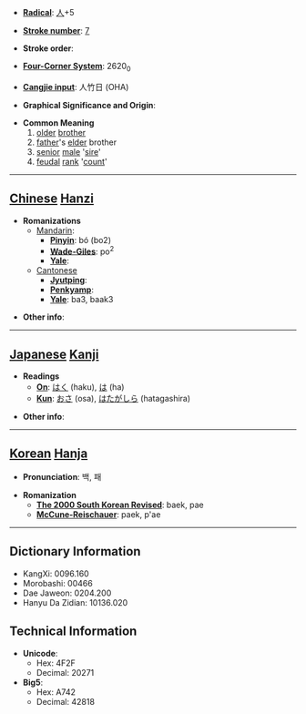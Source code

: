 * '''[[Wiktionary:Chinese radical index| Radical]]''': [[Wiktionary:Chinese radical index 人|人]]+5

* '''[[Wiktionary:Chinese total strokes index|Stroke number]]''': [[Wiktionary:Chinese total strokes index 7|7]]

* '''Stroke order''': 

* '''[[Wiktionary:Chinese four corner index|Four-Corner System]]''': 2620<sub>0</sub>

* '''[[Wiktionary:Chinese Cangjie index|Cangjie input]]''': 人竹日 (OHA)

* '''Graphical Significance and Origin''': 

* '''Common Meaning'''
*#[[older]] [[brother]]
*# [[father]]'s [[elder]] brother
*# [[senior]] [[male]] '[[sire]]'
*# [[feudal]] [[rank]] '[[count]]'


----

== [[Chinese]] [[Hanzi]] ==

* '''Romanizations'''
** [[Mandarin]]:
*** '''[[Pinyin]]''': bó (bo2)
*** '''[[Wade-Giles]]''': po<sup>2</sup>
*** '''[[Yale]]''': 
**[[Cantonese]]
***'''[[Jyutping]]''':
***'''[[Penkyamp]]''': 
***'''[[Yale]]''': ba3, baak3

* '''Other info''': 

----

== [[Japanese]] [[Kanji]] ==

* '''Readings'''
** '''[[On]]''': [[はく]] (haku), [[は]] (ha)
** '''[[Kun]]''': [[おさ]] (osa), [[はたがしら]] (hatagashira)

* '''Other info''':  

----

== [[Korean]] [[Hanja]] ==

* '''Pronunciation''': 백, 패

* '''Romanization'''
** '''[[The 2000 South Korean Revised Romanization|The 2000 South Korean Revised]]''': baek, pae
** '''[[McCune-Reischauer]]''': paek, p'ae

----

== Dictionary Information ==

* KangXi: 0096.160
* Morobashi: 00466
* Dae Jaweon: 0204.200
* Hanyu Da Zidian: 10136.020

== Technical Information ==

* '''Unicode''':
** Hex: 4F2F
** Decimal: 20271
* '''Big5''':
** Hex: A742
** Decimal: 42818